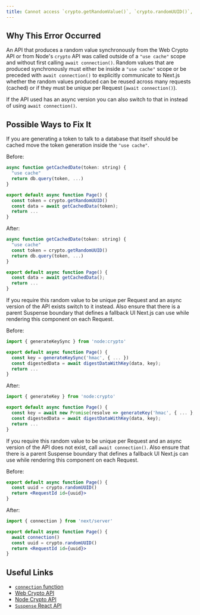 ```yaml
---
title: Cannot access `crypto.getRandomValue()`, `crypto.randomUUID()`, or another web or node crypto API that generates random values synchronously while prerendering
---
```


## Why This Error Occurred

An API that produces a random value synchronously from the Web Crypto API or from Node's `crypto` API was called outside of a `"use cache"` scope and without first calling `await connection()`. Random values that are produced synchronously must either be inside a `"use cache"` scope or be preceded with `await connection()` to explicitly communicate to Next.js whether the random values produced can be reused across many requests (cached) or if they must be unique per Request (`await connection()`).

If the API used has an async version you can also switch to that in instead of using `await connection()`.

## Possible Ways to Fix It

If you are generating a token to talk to a database that itself should be cached move the token generation inside the `"use cache"`.

Before:

```jsx filename="app/page.js"
async function getCachedDate(token: string) {
  "use cache"
  return db.query(token, ...)
}

export default async function Page() {
  const token = crypto.getRandomUUID()
  const data = await getCachedData(token);
  return ...
}
```

After:

```jsx filename="app/page.js"
async function getCachedDate(token: string) {
  "use cache"
  const token = crypto.getRandomUUID()
  return db.query(token, ...)
}

export default async function Page() {
  const data = await getCachedData();
  return ...
}
```

If you require this random value to be unique per Request and an async version of the API exists switch to it instead. Also ensure that there is a parent Suspense boundary that defines a fallback UI Next.js can use while rendering this component on each Request.

Before:

```jsx filename="app/page.js"
import { generateKeySync } from 'node:crypto'

export default async function Page() {
  const key = generateKeySync('hmac', { ... })
  const digestedData = await digestDataWithKey(data, key);
  return ...
}
```

After:

```jsx filename="app/page.js"
import { generateKey } from 'node:crypto'

export default async function Page() {
  const key = await new Promise(resolve => generateKey('hmac', { ... }, key => resolve(key)))
  const digestedData = await digestDataWithKey(data, key);
  return ...
}
```

If you require this random value to be unique per Request and an async version of the API does not exist, call `await connection()`. Also ensure that there is a parent Suspense boundary that defines a fallback UI Next.js can use while rendering this component on each Request.

Before:

```jsx filename="app/page.js"
export default async function Page() {
  const uuid = crypto.randomUUID()
  return <RequestId id={uuid}>
}
```

After:

```jsx filename="app/page.js"
import { connection } from 'next/server'

export default async function Page() {
  await connection()
  const uuid = crypto.randomUUID()
  return <RequestId id={uuid}>
}
```

## Useful Links

- [`connection` function](/docs/app/api-reference/functions/connection)
- [Web Crypto API](https://developer.mozilla.org/en-US/docs/Web/API/Web_Crypto_API)
- [Node Crypto API](https://nodejs.org/docs/latest/api/crypto.html)
- [`Suspense` React API](https://react.dev/reference/react/Suspense)
